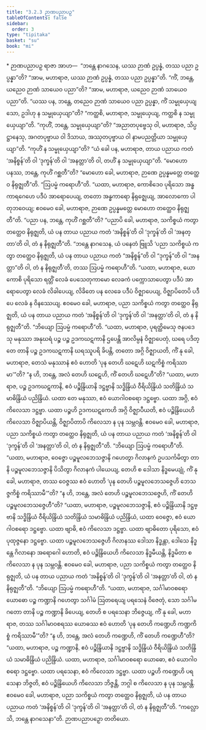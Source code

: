 ```yaml
---
title: "3.2.3 ဉာဏပညာပဉှ"
tableOfContents: false
sidebar:
  order: 3
type: "tipitaka"
basket: "su"
book: "mi"
---
```



<DynamicBreadcrumb />

<Paragraph type="center" book="mi">
* ဉာဏပညာပဉှ
</Paragraph>

<Division number="42" book="mi">

<Paragraph number="188" book="mi">
ရာဇာ အာဟ—  “ဘန္တေ နာဂသေန, ယဿ ဉာဏံ ဥပ္ပန္နံ, တဿ ပညာ ဥပ္ပန္နာ”တိ? “အာမ, မဟာရာဇ, ယဿ ဉာဏံ ဥပ္ပန္နံ, တဿ ပညာ ဥပ္ပန္နာ”တိ. “ကိံ, ဘန္တေ, ယညေဝ ဉာဏံ သာယေဝ ပညာ”တိ? “အာမ, မဟာရာဇ, ယညေဝ ဉာဏံ သာယေဝ ပညာ”တိ. “ယဿ ပန, ဘန္တေ, တညေဝ ဉာဏံ သာယေဝ ပညာ ဥပ္ပန္နာ, ကိံ သမ္မုယှေယျ သော, ဥဒါဟု န သမ္မုယှေယျာ”တိ? “ကတ္ထစိ, မဟာရာဇ, သမ္မုယှေယျ, ကတ္ထစိ န သမ္မုယှေယျာ”တိ. “ကုဟိံ, ဘန္တေ, သမ္မုယှေယျာ”တိ? “အညာတပုဗ္ဗေသု ဝါ, မဟာရာဇ, သိပ္ပဋ္ဌာနေသု, အဂတပုဗ္ဗာယ ဝါ ဒိသာယ, အဿုတပုဗ္ဗာယ ဝါ နာမပညတ္တိယာ သမ္မုယှေယျာ”တိ. “ကုဟိံ န သမ္မုယှေယျာ”တိ? “ယံ ခေါ ပန, မဟာရာဇ, တာယ ပညာယ ကတံ ‘အနိစ္စန်’တိ ဝါ ‘ဒုက္ခန်’တိ ဝါ ‘အနတ္တာ’တိ ဝါ, တဟိံ န သမ္မုယှေယျာ”တိ. “မောဟော ပနဿ, ဘန္တေ, ကုဟိံ ဂစ္ဆတီ”တိ? “မောဟော ခေါ, မဟာရာဇ, ဉာဏေ ဥပ္ပန္နမတ္တေ တတ္ထေဝ နိရုဇ္ဈတီ”တိ.
</Paragraph>

<Paragraph number="189" book="mi">
“ဩပမ္မံ ကရောဟီ”တိ. “ယထာ, မဟာရာဇ, ကောစိဒေဝ ပုရိသော အန္ဓကာရဂေဟေ ပဒီပံ အာရောပေယျ, တတော အန္ဓကာရော နိရုဇ္ဈေယျ, အာလောကော ပါတုဘဝေယျ; ဧဝမေဝ ခေါ, မဟာရာဇ, ဉာဏေ ဥပ္ပန္နမတ္တေ မောဟော တတ္ထေဝ နိရုဇ္ဈတီ”တိ.
</Paragraph>

<Paragraph number="190" book="mi">
“ပညာ ပန, ဘန္တေ, ကုဟိံ ဂစ္ဆတီ”တိ? “ပညာပိ ခေါ, မဟာရာဇ, သကိစ္စယံ ကတွာ တတ္ထေဝ နိရုဇ္ဈတိ, ယံ ပန တာယ ပညာယ ကတံ ‘အနိစ္စန်’တိ ဝါ ‘ဒုက္ခန်’တိ ဝါ ‘အနတ္တာ’တိ ဝါ, တံ န နိရုဇ္ဈတီ”တိ.
</Paragraph>

<Paragraph number="191" book="mi">
“ဘန္တေ နာဂသေန, ယံ ပနေတံ ဗြူသိ ‘ပညာ သကိစ္စယံ ကတွာ တတ္ထေဝ နိရုဇ္ဈတိ, ယံ ပန တာယ ပညာယ ကတံ “အနိစ္စန်”တိ ဝါ “ဒုက္ခန်”တိ ဝါ “အနတ္တာ”တိ ဝါ, တံ န နိရုဇ္ဈတီ’တိ, တဿ ဩပမ္မံ ကရောဟီ”တိ. “ယထာ, မဟာရာဇ, ယော ကောစိ ပုရိသော ရတ္တိံ လေခံ ပေသေတုကာမော လေခကံ ပက္ကောသာပေတွာ ပဒီပံ အာရောပေတွာ လေခံ လိခါပေယျ, လိခိတေ ပန လေခေ ပဒီပံ ဝိဇ္ဈာပေယျ, ဝိဇ္ဈာပိတေပိ ပဒီပေ လေခံ န ဝိနဿေယျ. ဧဝမေဝ ခေါ, မဟာရာဇ, ပညာ သကိစ္စယံ ကတွာ တတ္ထေဝ နိရုဇ္ဈတိ, ယံ ပန တာယ ပညာယ ကတံ ‘အနိစ္စန်’တိ ဝါ ‘ဒုက္ခန်’တိ ဝါ ‘အနတ္တာ’တိ ဝါ, တံ န နိရုဇ္ဈတီ”တိ.
</Paragraph>

<Paragraph number="192" book="mi">
“ဘိယျော ဩပမ္မံ ကရောဟီ”တိ. “ယထာ, မဟာရာဇ, ပုရတ္ထိမေသု ဇနပဒေသု မနုဿာ အနုဃရံ ပဉ္စ ပဉ္စ ဥဒကဃဋကာနိ ဌပေန္တိ အာလိမ္ပနံ ဝိဇ္ဈာပေတုံ, ဃရေ ပဒိတ္တေ တာနိ ပဉ္စ ဥဒကဃဋကာနိ ဃရဿူပရိ ခိပန္တိ, တတော အဂ္ဂိ ဝိဇ္ဈာယတိ, ကိံ နု ခေါ, မဟာရာဇ, တေသံ မနုဿာနံ ဧဝံ ဟောတိ ‘ပုန တေဟိ ဃဋေဟိ ဃဋကိစ္စံ ကရိဿာမာ’”တိ? “န ဟိ, ဘန္တေ, အလံ တေဟိ ဃဋေဟိ, ကိံ တေဟိ ဃဋေဟီ”တိ? “ယထာ, မဟာရာဇ, ပဉ္စ ဥဒကဃဋကာနိ, ဧဝံ ပဉ္စိန္ဒြိယာနိ ဒဋ္ဌဗ္ဗာနိ သဒ္ဓိန္ဒြိယံ ဝီရိယိန္ဒြိယံ သတိန္ဒြိယံ သမာဓိန္ဒြိယံ ပညိန္ဒြိယံ. ယထာ တေ မနုဿာ, ဧဝံ ယောဂါဝစရော ဒဋ္ဌဗ္ဗော. ယထာ အဂ္ဂိ, ဧဝံ ကိလေသာ ဒဋ္ဌဗ္ဗာ. ယထာ ပဉ္စဟိ ဥဒကဃဋကေဟိ အဂ္ဂိ ဝိဇ္ဈာပီယတိ, ဧဝံ ပဉ္စိန္ဒြိယေဟိ ကိလေသာ ဝိဇ္ဈာပိယန္တိ, ဝိဇ္ဈာပိတာပိ ကိလေသာ န ပုန သမ္ဘဝန္တိ. ဧဝမေဝ ခေါ, မဟာရာဇ, ပညာ သကိစ္စယံ ကတွာ တတ္ထေဝ နိရုဇ္ဈတိ, ယံ ပန တာယ ပညာယ ကတံ ‘အနိစ္စန်’တိ ဝါ ‘ဒုက္ခန်’တိ ဝါ ‘အနတ္တာ’တိ ဝါ, တံ န နိရုဇ္ဈတီ”တိ.
</Paragraph>

<Paragraph number="193" book="mi">
“ဘိယျော ဩပမ္မံ ကရောဟီ”တိ. “ယထာ, မဟာရာဇ, ဝေဇ္ဇော ပဉ္စမူလဘေသဇ္ဇာနိ ဂဟေတွာ ဂိလာနကံ ဥပသင်္ကမိတွာ တာနိ ပဉ္စမူလဘေသဇ္ဇာနိ ပိသိတွာ ဂိလာနကံ ပါယေယျ, တေဟိ စ ဒေါသာ နိဒ္ဓမေယျုံ, ကိံ နု ခေါ, မဟာရာဇ, တဿ ဝေဇ္ဇဿ ဧဝံ ဟောတိ ‘ပုန တေဟိ ပဉ္စမူလဘေသဇ္ဇေဟိ ဘေသဇ္ဇကိစ္စံ ကရိဿာမီ’”တိ? “န ဟိ, ဘန္တေ, အလံ တေဟိ ပဉ္စမူလဘေသဇ္ဇေဟိ, ကိံ တေဟိ ပဉ္စမူလဘေသဇ္ဇေဟီ”တိ? “ယထာ, မဟာရာဇ, ပဉ္စမူလဘေသဇ္ဇာနိ, ဧဝံ ပဉ္စိန္ဒြိယာနိ ဒဋ္ဌဗ္ဗာနိ သဒ္ဓိန္ဒြိယံ ဝီရိယိန္ဒြိယံ သတိန္ဒြိယံ သမာဓိန္ဒြိယံ ပညိန္ဒြိယံ, ယထာ ဝေဇ္ဇော, ဧဝံ ယောဂါဝစရော ဒဋ္ဌဗ္ဗော. ယထာ ဗျာဓိ, ဧဝံ ကိလေသာ ဒဋ္ဌဗ္ဗာ. ယထာ ဗျာဓိတော ပုရိသော, ဧဝံ ပုထုဇ္ဇနော ဒဋ္ဌဗ္ဗော. ယထာ ပဉ္စမူလဘေသဇ္ဇေဟိ ဂိလာနဿ ဒေါသာ နိဒ္ဓန္တာ, ဒေါသေ နိဒ္ဓန္တေ ဂိလာနော အရောဂေါ ဟောတိ, ဧဝံ ပဉ္စိန္ဒြိယေဟိ ကိလေသာ နိဒ္ဓမီယန္တိ, နိဒ္ဓမိတာ စ ကိလေသာ န ပုန သမ္ဘဝန္တိ. ဧဝမေဝ ခေါ, မဟာရာဇ, ပညာ သကိစ္စယံ ကတွာ တတ္ထေဝ နိရုဇ္ဈတိ, ယံ ပန တာယ ပညာယ ကတံ ‘အနိစ္စန်’တိ ဝါ ‘ဒုက္ခန်’တိ ဝါ ‘အနတ္တာ’တိ ဝါ, တံ န နိရုဇ္ဈတီ”တိ.
</Paragraph>

<Paragraph number="194" book="mi">
“ဘိယျော ဩပမ္မံ ကရောဟီ”တိ. “ယထာ, မဟာရာဇ, သင်္ဂါမာဝစရော ယောဓော ပဉ္စ ကဏ္ဍာနိ ဂဟေတွာ သင်္ဂါမံ ဩတရေယျ ပရသေနံ ဝိဇေတုံ, သော သင်္ဂါမဂတော တာနိ ပဉ္စ ကဏ္ဍာနိ ခိပေယျ, တေဟိ စ ပရသေနာ ဘိဇ္ဇေယျ, ကိံ နု ခေါ, မဟာရာဇ, တဿ သင်္ဂါမာဝစရဿ ယောဓဿ ဧဝံ ဟောတိ ‘ပုန တေဟိ ကဏ္ဍေဟိ ကဏ္ဍကိစ္စံ ကရိဿာမီ’”တိ? “န ဟိ, ဘန္တေ, အလံ တေဟိ ကဏ္ဍေဟိ, ကိံ တေဟိ ကဏ္ဍေဟီ”တိ? “ယထာ, မဟာရာဇ, ပဉ္စ ကဏ္ဍာနိ, ဧဝံ ပဉ္စိန္ဒြိယာနိ ဒဋ္ဌဗ္ဗာနိ သဒ္ဓိန္ဒြိယံ ဝီရိယိန္ဒြိယံ သတိန္ဒြိယံ သမာဓိန္ဒြိယံ ပညိန္ဒြိယံ. ယထာ, မဟာရာဇ, သင်္ဂါမာဝစရော ယောဓော, ဧဝံ ယောဂါဝစရော ဒဋ္ဌဗ္ဗော. ယထာ ပရသေနာ, ဧဝံ ကိလေသာ ဒဋ္ဌဗ္ဗာ. ယထာ ပဉ္စဟိ ကဏ္ဍေဟိ ပရသေနာ ဘိဇ္ဇတိ, ဧဝံ ပဉ္စိန္ဒြိယေဟိ ကိလေသာ ဘိဇ္ဇန္တိ, ဘဂ္ဂါ စ ကိလေသာ န ပုန သမ္ဘဝန္တိ. ဧဝမေဝ ခေါ, မဟာရာဇ, ပညာ သကိစ္စယံ ကတွာ တတ္ထေဝ နိရုဇ္ဈတိ, ယံ ပန တာယ ပညာယ ကတံ ‘အနိစ္စန်’တိ ဝါ ‘ဒုက္ခန်’တိ ဝါ ‘အနတ္တာ’တိ ဝါ, တံ န နိရုဇ္ဈတီ”တိ.
</Paragraph>

<Paragraph number="195" book="mi">
“ကလ္လောသိ, ဘန္တေ နာဂသေနာ”တိ.

</Paragraph>
</Division>

<Paragraph number="196" type="center" book="mi">
ဉာဏပညာပဉှော တတိယော.
</Paragraph>